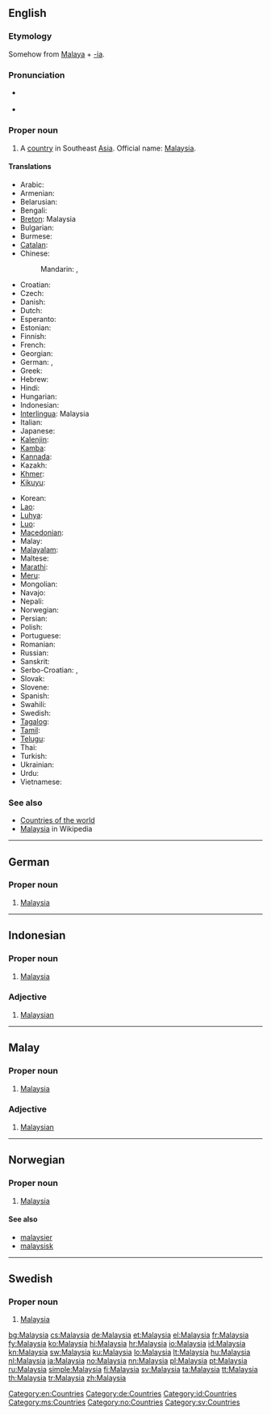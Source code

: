 ==English==
{{wikipedia}}

===Etymology===
Somehow from [[Malaya]] + [[-ia]].

===Pronunciation===
* {{a|US}} {{IPA|/məˈleɪʒə/}}
* {{audio|En-us-Malaysia.ogg|Audio (US)}}

===Proper noun===
{{en-proper noun}}

# A [[country]] in Southeast [[Asia]]. Official name: [[w:Malaysia|Malaysia]].

====Translations====
{{trans-top|country in Southeast Asia}}
* Arabic: {{t|ar|ماليزيا|f|tr=malayziya}}
* Armenian: {{t-|hy|Մալայզիա|tr=Malayzia}}
* Belarusian: {{t|be|Малайзія|f|tr=Malájzija|xs=Belarusian}}
* Bengali: {{t|bn|মালয়েশিয়া|tr=mālaẏēśiẏā|sc=Beng|xs=Bengali}}
* [[Breton]]: Malaysia
* Bulgarian: {{t+|bg|Малайзия|f|tr=Malájzija}}
* Burmese: {{t|my|မလေးရှားနိုင်ငံ|sc=Mymr|xs=Burmese}}
* [[Catalan]]: {{t|ca|Malàisia|f}}
* Chinese:
*: Mandarin: {{t-|cmn|馬來西亞|sc=Hani}},  {{t-|cmn|马来西亚|tr=Mǎláixīyà|sc=Hani}}
* Croatian: {{t|hr|Malezija|f}}
* Czech: {{t-|cs|Malajsie|f}}
* Danish: {{t-|da|Malaysia}}
* Dutch: {{t+|nl|Maleisië}}
* Esperanto: {{t-|eo|Malajzio|xs=Esperanto}}
* Estonian: {{t|et|Malaisia}}
* Finnish: {{t+|fi|Malesia}}
* French: {{t+|fr|Malaisie|f}}
* Georgian: {{t|ka|მალაიზია|tr=malaizia|sc=Geor|xs=Georgian}}
* German: {{t+|de|Malaysia|n}}, {{t|de|Malaysien|n}}
* Greek: {{t+|el|Μαλαισία|f|tr=Malesía}}
* Hebrew: {{t-|he|מלזיה|f|tr=Malezia}}
* Hindi: {{t+|hi|मलेशिया|tr=malēśiyā|xs=Hindi}}
* Hungarian: {{t+|hu|Malajzia}}
* Indonesian: {{t+|id|Malaysia|xs=Indonesian}}
* [[Interlingua]]: Malaysia
* Italian: {{t-|it|Malesia|f}}
* Japanese: {{t+|ja|マレーシア|tr=Marēshia}}
* [[Kalenjin]]: {{tø|kln|Malesia}}
* [[Kamba]]: {{tø|kam|Malesia}}
* [[Kannada]]: {{t|kn|ಮಲೇಶಿಯ|sc=Knda|xs=Kannada}}
* Kazakh: {{t-|kk|Малайзия|tr=Malájzija|sc=Cyrl|xs=Kazakh}}
* [[Khmer]]: {{t-|km|ម៉ាឡេស៊ី|tr=Maleizi|sc=Khmr|xs=Khmer}}
* [[Kikuyu]]: {{tø|ki|Malesia}}
{{trans-mid}}
* Korean: {{t+|ko|말레이시아|tr=Malleisia|sc=Hang}}
* [[Lao]]: {{t|lo|ມາເລເຊັຽ|tr=maaleesia|sc=Laoo|xs=Lao}}
* [[Luhya]]: {{tø|luy|Malesia}}
* [[Luo]]: {{tø|luo|Malesia}}
* [[Macedonian]]: {{t-|mk|Малезија|f|tr=Malézija}}
* Malay: {{t-|ms|Malaysia|xs=Malay}}
* [[Malayalam]]: {{t|ml|മലേഷ്യ|sc=Mlym|xs=Malayalam}}
* Maltese: {{t|mt|Malasja|alt=il-Malasja|xs=Maltese}}
* [[Marathi]]: {{t-|mr|मलेशिया|tr=malēśiyā|sc=Deva|xs=Marathi}}
* [[Meru]]: {{tø|mer|Malesia}}
* Mongolian: {{t|mn|Малайз|tr=Malájz|sc=Cyrl|xs=Mongolian}}
* Navajo: {{tø|nv|Maléízha}}
* Nepali: {{t-|ne|मलेशिया|tr=malēśiyā|sc=Deva|xs=Nepali}}
* Norwegian: {{t+|no|Malaysia}}
* Persian: {{t|fa|مالزی|tr=Malezi}}
* Polish: {{t+|pl|Malezja|f}}
* Portuguese: {{t+|pt|Malásia|f}}
* Romanian: {{t|ro|Malaiezia|f}}
* Russian: {{t-|ru|Малайзия|f|tr=Malájzija}}
* Sanskrit: {{t|sa|मलयेशिया|xs=Sanskrit}}
* Serbo-Croatian: {{t|sh|Малезија|f|sc=Cyrl|xs=Serbo-Croatian}},  {{t|sh|Malezija|f|xs=Serbo-Croatian}}
* Slovak: {{t-|sk|Malajzia|f}}
* Slovene: {{t+|sl|Malezija|f}}
* Spanish: {{t+|es|Malasia|f}}
* Swahili: {{t+|sw|Malesia|xs=Swahili}}
* Swedish: {{t+|sv|Malaysia}}
* [[Tagalog]]: {{t-|tl|Malaysia|xs=Tagalog}}
* [[Tamil]]: {{t|ta|மலேசியா|tr=malēciyā|xs=Tamil}}
* [[Telugu]]: {{t|te|మలేషియా}}
* Thai: {{t|th|มาเลเซีย|tr=maalaysia}}
* Turkish: {{t+|tr|Malezya}}
* Ukrainian: {{t|uk|Малайзія|f|tr=Malájzija|xs=Ukrainian}}
* Urdu: {{t|ur|ملائشیا|xs=Urdu}}
* Vietnamese: {{t-|vi|Malaysia|xs=Vietnamese}}
{{trans-bottom}}

===See also===
* [[Appendix:Countries of the world|Countries of the world]]
* [[w:Malaysia|Malaysia]] in Wikipedia

[[Category:en:Countries]]

----

==German==
{{wikipedia|lang=de}}

===Proper noun===
{{head|de|proper noun|g=n}}

# [[#English|Malaysia]]

[[Category:de:Countries]]

----

==Indonesian==
{{wikipedia|lang=id}}

===Proper noun===
{{head|id|proper noun}}

# [[#English|Malaysia]]

===Adjective===
{{head|id|adjective}}

# [[Malaysian]]

[[Category:id:Countries]]

----

==Malay==
{{wikipedia|lang=ms}}

===Proper noun===
{{head|ms|proper noun}}

# [[#English|Malaysia]]

===Adjective===
{{head|ms|adjective}}

# [[Malaysian]]

[[Category:ms:Countries]]

----

==Norwegian==
{{wikipedia|lang=no}}

===Proper noun===
{{head|no|proper noun}}

# [[#English|Malaysia]]

====See also====
* [[malaysier]]
* [[malaysisk]]

[[Category:no:Countries]]

----

==Swedish==
{{wikipedia|lang=sv}}

===Proper noun===
{{head|sv|proper noun}}

# [[#English|Malaysia]]

[[Category:sv:Countries]]

[[bg:Malaysia]]
[[cs:Malaysia]]
[[de:Malaysia]]
[[et:Malaysia]]
[[el:Malaysia]]
[[fr:Malaysia]]
[[fy:Malaysia]]
[[ko:Malaysia]]
[[hi:Malaysia]]
[[hr:Malaysia]]
[[io:Malaysia]]
[[id:Malaysia]]
[[kn:Malaysia]]
[[sw:Malaysia]]
[[ku:Malaysia]]
[[lo:Malaysia]]
[[lt:Malaysia]]
[[hu:Malaysia]]
[[nl:Malaysia]]
[[ja:Malaysia]]
[[no:Malaysia]]
[[nn:Malaysia]]
[[pl:Malaysia]]
[[pt:Malaysia]]
[[ru:Malaysia]]
[[simple:Malaysia]]
[[fi:Malaysia]]
[[sv:Malaysia]]
[[ta:Malaysia]]
[[tt:Malaysia]]
[[th:Malaysia]]
[[tr:Malaysia]]
[[zh:Malaysia]]